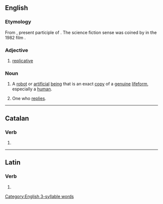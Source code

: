 ==English==

===Etymology===
From {{etyl|la|en}} {{m|la|replicāns}}, present participle of {{m|la|replicō}}. The science fiction sense was coined by {{w|David Peoples}} in the 1982 film ''{{w|Blade Runner}}''.

===Adjective===
{{en-adj}}

# [[replicative]]

===Noun===
{{en-noun}}

# {{lb|en|science fiction}} A [[robot]] or [[artificial]] [[being]] that is an exact [[copy]] of a [[genuine]] [[lifeform]], especially a [[human]].
# {{lb|en|archaic}} One who [[reply|replies]].

[[Category:English 3-syllable words]]

----

==Catalan==

===Verb===
{{head|ca|verb form}}

# {{ca-verb form of|t=pres|m=ptc|replicar}}

----

==Latin==

===Verb===
{{la-verb-form|replicant}}

# {{inflection of|la|replicō||3|p|pres|actv|indc}}